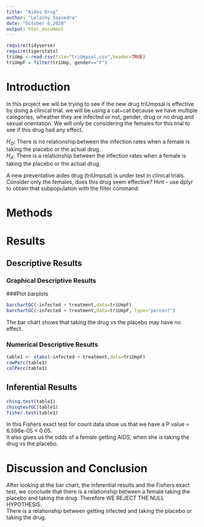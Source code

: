 ```yaml
---
title: "Aides Drug"
author: "Lelainy Saavedra"
date: "October 6,2020"
output: html_document
---
```


```r
require(tidyverse)
require(tigerstats)
triUmp <-read.csv(file="triUmpsal.csv",header=TRUE)
triUmpF = filter(triUmp, gender=="F")
```

# Introduction

<!--In this section you explain what you are trying to show.  Where did the data come from?  What is the research or other question you are trying to answer?.  If you skimp in this section expect to be marked down in your grade. Paint a picture of the project a couple of paragraphs is expected!-->  
In this project we will be trying to see if the new drug triUmpsal is effective by doing a clinical trial. we will be using a cat~cat because we have multiple categories, wheather they are infected or not, gender, drug or no drug and sexual orientation. We will only be considering the females for this trial to see if this drug had any effect.

$H_O$: There is no relationship between the infection rates when a female is taking the placebo or the actual drug.   
$H_A$: There is a relationship between the infection rates when a female is taking the placebo or the actual drug.  




A new  preventative aides drug (triUmpsal) is under test in clinical trials. Consider only the females, does this drug seem effective?  Hint - use dplyr to obtain that subpopulation with the filter command.





# Methods

<!--Decide on your methods:  use "variable analysis" or other appropriate descriptors.  Make sure to choose at least one graphical method and at least one numerical method. Discuss what data manipulations may be needed for example subsetting or other binning procedures and what sort of graphical displays and inferential tools will be used!-->


# Results

<!--Divide this section into two sub-sections:  One for your descriptive  results and one for your inferential results.!-->

## Descriptive Results



### Graphical Descriptive Results

<!--Graphical results here.  Make sure to show your code.  Provide appropriate labels for axes, giving units if possible, and provide a good title for the graph, too.  Use the graphical results to describe the patterns if any that exist in the data as focused toward the research question. Bottom line is to explain the features of the graph that are relevant to conforming or departing to what is expected by your null hypothesis !-->

###Plot barplots
```r
barchartGC(~infected + treatment,data=triUmpF)
barchartGC(~infected + treatment,data=triUmpF, type="percent")

```
  
 The bar chart shows that taking the drug vs the placebo may have no effect. 
  
### Numerical Descriptive Results

<!--Numerical results go here. Use the numerical results to describe the patterns if any that exist in the data as focused toward the research question!-->

```r
table1 <- xtabs(~infected + treatment,data=triUmpF)
rowPerc(table1)
colPerc(table1)
```

## Inferential Results

<!--State hypothesis clearly.  Make sure your discussion of the inferential test covers all the aspects that the test output produces, such as test statistic, p-value etc.  Make a decision about the null hypothesis, explain the assumptions on which the selected test/procedure was based, and why the chosen procedure satisfys the assumptions and is appropriate to answer the research question!-->
```r
chisq.test(table1)
chisqtestGC(table1)
fisher.test(table1)
```
In this Fishers exact test for count data show us that we have a P value = 6.596e-05 < 0.05.  
  It also gives us the odds of a female getting AIDS, when she is taking the drug vs the placebo.  

# Discussion and Conclusion

<!--Discussion and conclusion here.  If you found a relationship be sure to consider whether the relationship occurs because one of the variavbles causes the other, or whether they perhasps are related for some other reason.  Watch the chapter 6 videos from the GeorgeTown videos collection.!-->

 After looking at the bar chart, the inferential results and the Fishers exact test, we conclude that there is a relationship between a female taking the placebo and taking the drug. Therefore WE REJECT THE NULL HYPOTHESIS.  
 There is a relationship between getting infected and taking the placebo or taking the drug. 




